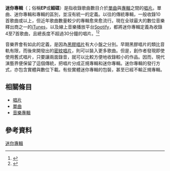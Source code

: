 
{{redirect|EP}}

'''迷你專輯'''（{{lang-en|Extended play, Mini album}}；俗稱'''EP'''或'''細碟'''）是指收錄歌曲數目介於[[單曲|單曲]]與[[音樂專輯|專輯]]之間的[[唱片|唱片]]。單曲、迷你專輯和專輯的區別，並沒有統一的定義。以往的傳統專輯，一般收錄10首歌曲或以上，但近年歌曲數量較少的專輯愈來愈流行。現在全球最大的數位音樂釋出商之一的[[iTunes|iTunes]]，以及線上音樂播放平台[[Spotify|Spotify]]，都將迷你專輯定義為收錄4至7首歌曲，且總長度不超過30分鐘的唱片。<ref>{{cite web|url=https://www.emubands.com/blog/single-and-ep-definitions-on-itunes/|title=Single and EP Definitions on iTunes - EmuBands|date=2013-04-22|accessdate=2019-05-07|archive-date=2017-06-11|archive-url=https://web.archive.org/web/20170611030609/https://www.emubands.com/blog/single-and-ep-definitions-on-itunes/|dead-url=yes}}</ref><ref>{{cite web|url=http://helpdesk.recordunion.com/Publishing-music/why-is-my-ep-listed-as-a-single-on-spotify|title=Why is my EP listed as a Single on Spotify?|access-date=2019-05-07|archive-date=2020-10-26|archive-url=https://web.archive.org/web/20201026125922/https://helpdesk.recordunion.com/Publishing-music/why-is-my-ep-listed-as-a-single-on-spotify|dead-url=no}}</ref>

音樂界會有如此的定義，是因為[[黑膠唱片|黑膠唱片]]有大小盤之分別。早期黑膠唱片的類比音軌有限，而後來開發出的[[密紋唱片|密紋唱片]]，則可以裝入更多歌曲。但是，創作者發現即使使用舊式唱片，只要讓兩面錄音，就可以比較方便地收錄較小的作品。因而，現代演藝界便保留了這個傳統，把唱片分成正規專輯和迷你專輯。迷你專輯的發行方式，亦包含實體與數位下載。有些實體迷你專輯的包裝，甚至已經不輸正規專輯。

== 相關條目 ==
* [[唱片|唱片]]
* [[單曲|單曲]]
* [[音樂專輯|音樂專輯]]

== 參考資料 ==
{{Reflist|2}}

{{音樂產業}}
{{音樂小作品}}
{{DEFAULTSORT:迷你專輯}}
[[Category:迷你專輯|]]